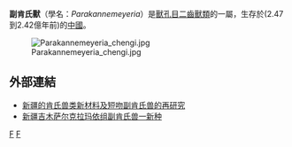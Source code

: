 {{Automatic taxobox
| taxon = Parakannemeyeria
| authority = 
| fossil_range = [[安尼期|安尼期]]
| image = ParakannemeyeriaYoungi(Skull)-PaleozoologicalMuseumOfChina-May23-08.jpg
| image_caption = 楊氏副肯氏獸（''P. youngi''）的頭顱骨
}}

'''副肯氏獸'''（學名：''Parakannemeyeria''）是[[獸孔目|獸孔目]][[二齒獸類|二齒獸類]]的一屬，生存於(2.47到2.42億年前)的[[中國|中國]]。

[[File:Parakannemeyeria_chengi.jpg|thumb]]

==外部連結==
*[http://www.ivpp.ac.cn/c/cn/news/2009-01/12/news_1201.html 新疆的肯氏兽类新材料及短吻副肯氏兽的再研究]{{dead link|date=2017年11月 |bot=InternetArchiveBot |fix-attempted=yes }}
*[http://www.ivpp.cas.cn/cbw/gjzdwxb/xbwzxz/200810/W020090813368459582720.pdf 新疆吉木萨尔克拉玛依组副肯氏兽一新种] {{Wayback|url=http://www.ivpp.cas.cn/cbw/gjzdwxb/xbwzxz/200810/W020090813368459582720.pdf |date=20200517142940 }}
{{異齒亞目|K.}}
{{Taxonbar|from=Q1026960}}

[[Category:二齒獸下目|F]]
[[Category:三疊紀合弓類|F]]

{{Synapsida-stub}}
